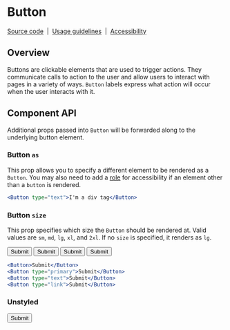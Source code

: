 
# Button

[Source code](https://github.com/carbon-design-system/carbon/tree/main/packages/react/src/components/Button)
&nbsp;|&nbsp;
[Usage guidelines](https://www.carbondesignsystem.com/components/button/usage)
&nbsp;|&nbsp;
[Accessibility](https://www.carbondesignsystem.com/components/button/accessibility)

## Overview

Buttons are clickable elements that are used to trigger actions. They
communicate calls to action to the user and allow users to interact with pages
in a variety of ways. `Button` labels express what action will occur when the
user interacts with it.

<Canvas>
  <Story of={ButtonStories.Primary} />
  <Story of={ButtonStories.Primary} />
</Canvas>

## Component API

<ArgsTable />

Additional props passed into `Button` will be forwarded along to the underlying
button element.

### Button `as`

This prop allows you to specify a different element to be rendered as a
`Button`. You may also need to add a [role](#button-role) for accessibility if
an element other than a `button` is rendered.

```jsx
<Button type="text">I'm a div tag</Button>
```

### Button `size`

This prop specifies which size the `Button` should be rendered at. Valid values
are `sm`, `md`, `lg`, `xl`, and `2xl`. If no `size` is specified, it renders as
`lg`.

<Button>Submit</Button> <Button type="primary">Submit</Button> <Button type="text">
  Submit
</Button> <Button type="link">Submit</Button>

```jsx
<Button>Submit</Button>
<Button type="primary">Submit</Button>
<Button type="text">Submit</Button>
<Button type="link">Submit</Button>
```

### Unstyled

<Unstyled>
  <Button type="primary">Submit</Button>
</Unstyled>
